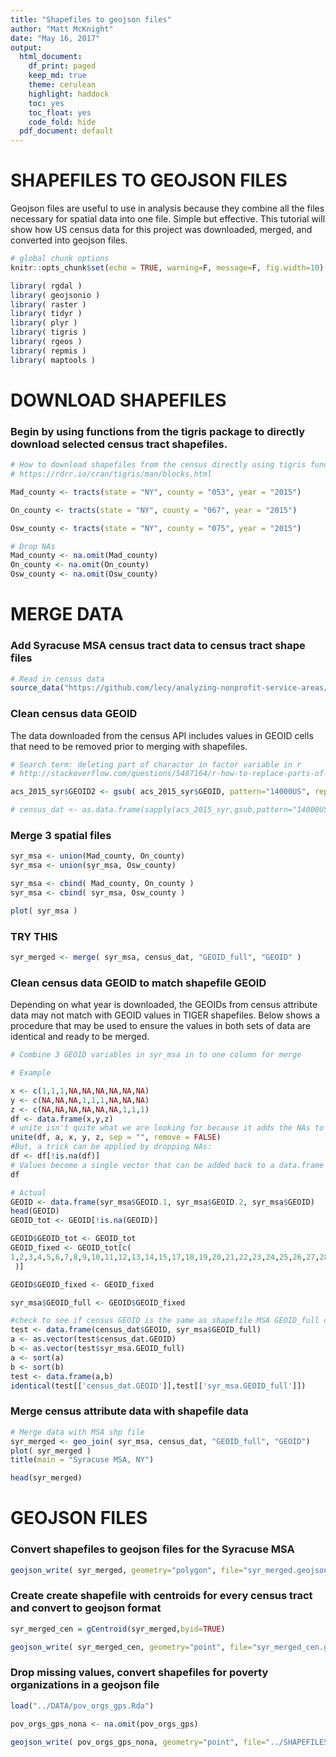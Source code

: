 ```yaml
---
title: "Shapefiles to geojson files"
author: "Matt McKnight"
date: "May 16, 2017"
output:
  html_document:
    df_print: paged
    keep_md: true
    theme: cerulean
    highlight: haddock
    toc: yes
    toc_float: yes
    code_fold: hide
  pdf_document: default
---
```


# SHAPEFILES TO GEOJSON FILES

Geojson files are useful to use in analysis because they combine all the files necessary for spatial data into one file. Simple but effective. This tutorial will show how US census data for this project was downloaded, merged, and converted into geojson files.
```r

# global chunk options
knitr::opts_chunk$set(echo = TRUE, warning=F, message=F, fig.width=10)

library( rgdal )
library( geojsonio )
library( raster )
library( tidyr )
library( plyr )
library( tigris )
library( rgeos )
library( repmis )
library( maptools )


```


# DOWNLOAD SHAPEFILES 
### Begin by using functions from the tigris package to directly download selected census tract shapefiles.

```r

# How to download shapefiles from the census directly using tigris functions
# https://rdrr.io/cran/tigris/man/blocks.html

Mad_county <- tracts(state = "NY", county = "053", year = "2015")

On_county <- tracts(state = "NY", county = "067", year = "2015")

Osw_county <- tracts(state = "NY", county = "075", year = "2015")

# Drop NAs
Mad_county <- na.omit(Mad_county)
On_county <- na.omit(On_county)
Osw_county <- na.omit(Osw_county)

```


# MERGE DATA
### Add Syracuse MSA census tract data to census tract shape files

```r

# Read in census data
source_data("https://github.com/lecy/analyzing-nonprofit-service-areas/blob/master/DATA/acs_2015_syr.Rda?raw=true")

```

### Clean census data GEOID

The data downloaded from the census API includes values in GEOID cells that need to be removed prior to merging with shapefiles.

```r

# Search term: deleting part of charactor in factor variable in r
# http://stackoverflow.com/questions/5487164/r-how-to-replace-parts-of-variable-strings-within-data-frame 

acs_2015_syr$GEOID2 <- gsub( acs_2015_syr$GEOID, pattern="14000US", replacement="" )

# census_dat <- as.data.frame(sapply(acs_2015_syr,gsub,pattern="14000US",replacement=""))

```

### Merge 3 spatial files

```r

syr_msa <- union(Mad_county, On_county)
syr_msa <- union(syr_msa, Osw_county)

syr_msa <- cbind( Mad_county, On_county )
syr_msa <- cbind( syr_msa, Osw_county )

plot( syr_msa )

```

### TRY THIS

```r

syr_merged <- merge( syr_msa, census_dat, "GEOID_full", "GEOID" )

```






### Clean census data GEOID to match shapefile GEOID

Depending on what year is downloaded, the GEOIDs from census attribute data may not match with GEOID values in TIGER shapefiles. Below shows a procedure that may be used to ensure the values in both sets of data are identical and ready to be merged.
```r
# Combine 3 GEOID variables in syr_msa in to one column for merge

# Example

x <- c(1,1,1,NA,NA,NA,NA,NA,NA)
y <- c(NA,NA,NA,1,1,1,NA,NA,NA)
z <- c(NA,NA,NA,NA,NA,NA,1,1,1)
df <- data.frame(x,y,z)
# unite isn't quite what we are looking for because it adds the NAs to the single created column.
unite(df, a, x, y, z, sep = "", remove = FALSE)
#But, a trick can be applied by dropping NAs:
df <- df[!is.na(df)]
# Values become a single vector that can be added back to a data.frame
df

# Actual 
GEOID <- data.frame(syr_msa$GEOID.1, syr_msa$GEOID.2, syr_msa$GEOID)
head(GEOID)
GEOID_tot <- GEOID[!is.na(GEOID)]

GEOID$GEOID_tot <- GEOID_tot
GEOID_fixed <- GEOID_tot[c(
1,2,3,4,5,6,7,8,9,10,11,12,13,14,15,17,18,19,20,21,22,23,24,25,26,27,28,29,30,31,32,33,34,35,36,37,38,39,40,41,42,43,44,45,46,47,48,49,50,51,52,53,54,55,56,57,58,59,60,61,62,63,64,65,66,67,68,69,70,71,72,73,74,75,76,77,78,79,80,81,82,83,84,85,86,87,88,89,90,91,92,93,94,95,96,97,98,99,100,101,102,103,104,105,106,107,108,109,110,111,112,113,114,115,116,117,118,119,120,121,122,123,124,125,126,127,128, 129,130,131,132,133,134,135,136,137,138,139,140,141,142,143,144,145,146,147,148, 149,150,151,16,152,153,154,155,156,157,158,159,160,161,162,163,164,165,166,167,168, 169,170,171,172,173,174,175,176,177,178,179,180,181,182,183,184,185,186
 )]

GEOID$GEOID_fixed <- GEOID_fixed

syr_msa$GEOID_full <- GEOID$GEOID_fixed

#check to see if census GEOID is the same as shapefile MSA GEOID_full column:
test <- data.frame(census_dat$GEOID, syr_msa$GEOID_full)
a <- as.vector(test$census_dat.GEOID)
b <- as.vector(test$syr_msa.GEOID_full)
a <- sort(a)
b <- sort(b)
test <- data.frame(a,b)
identical(test[['census_dat.GEOID']],test[['syr_msa.GEOID_full']])
```


### Merge census attribute data with shapefile data

```r

# Merge data with MSA shp file
syr_merged <- geo_join( syr_msa, census_dat, "GEOID_full", "GEOID")
plot( syr_merged )
title(main = "Syracuse MSA, NY")

head(syr_merged)

```








# GEOJSON FILES

### Convert shapefiles to geojson files for the Syracuse MSA

```r
geojson_write( syr_merged, geometry="polygon", file="syr_merged.geojson" )

```


### Create create shapefile with centroids for every census tract and convert to geojson format

```r

syr_merged_cen = gCentroid(syr_merged,byid=TRUE)

geojson_write( syr_merged_cen, geometry="point", file="syr_merged_cen.geojson" )

```


### Drop missing values, convert shapefiles for poverty organizations in a geojson file


```r

load("../DATA/pov_orgs_gps.Rda")

pov_orgs_gps_nona <- na.omit(pov_orgs_gps)

geojson_write( pov_orgs_gps_nona, geometry="point", file="../SHAPEFILES/pov_orgs.geojson" )

```
 
